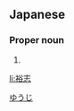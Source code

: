 ==Japanese==
{{ja-kanjitab|裕|志}}

===Proper noun===
{{ja-pos|proper|ゆうじ}}

# {{given name|male|lang=ja}}

[[Category:Japanese male given names|ゆうじ]]

[[li:裕志]]